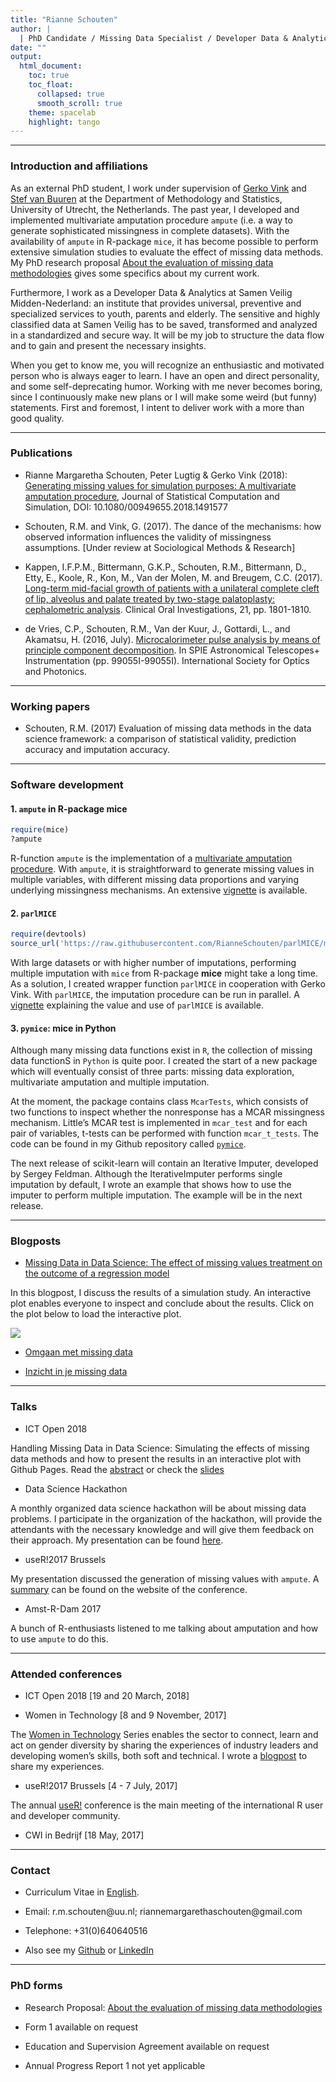 ```yaml
---
title: "Rianne Schouten"
author: |
  | PhD Candidate / Missing Data Specialist / Developer Data & Analytics
date: ""
output: 
  html_document:
    toc: true
    toc_float:
      collapsed: true
      smooth_scroll: true
    theme: spacelab
    highlight: tango
---
```


---

### Introduction and affiliations

As an external PhD student, I work under supervision of [Gerko Vink](https://www.gerkovink.com) and [Stef van Buuren](https://github.com/stefvanbuuren) at the Department of Methodology and Statistics, University of Utrecht, the Netherlands. The past year, I developed and implemented multivariate amputation procedure `ampute` (i.e. a way to generate sophisticated missingness in complete datasets). With the availability of `ampute` in R-package `mice`, it has become possible to perform extensive simulation studies to evaluate the effect of missing data methods. My PhD research proposal [About the evaluation of missing data methodologies](pdfs/ResearchProposal_RianneSchouten.pdf) gives some specifics about my current work. 

Furthermore, I work as a Developer Data & Analytics at Samen Veilig Midden-Nederland: an institute that provides universal, preventive and specialized services to youth, parents and elderly. The sensitive and highly classified data at Samen Veilig has to be saved, transformed and analyzed in a standardized and secure way. It will be my job to structure the data flow and to gain and present the necessary insights.

When you get to know me, you will recognize an enthusiastic and motivated person who is always eager to learn. I have an open and direct personality, and some self-deprecating humor. Working with me never becomes boring, since I continuously make new plans or I will make some weird (but funny) statements. First and foremost, I intent to deliver work with a more than good quality. 

---

### Publications

- Rianne Margaretha Schouten, Peter Lugtig & Gerko Vink (2018): [Generating missing values for simulation purposes: A multivariate amputation procedure](https://doi.org/10.1080/00949655.2018.1491577), Journal of Statistical Computation and Simulation, DOI: 10.1080/00949655.2018.1491577

- Schouten, R.M. and Vink, G. (2017). The dance of the mechanisms: how observed information influences the validity of missingness assumptions. [Under review at Sociological Methods \& Research]

- Kappen, I.F.P.M., Bittermann, G.K.P., Schouten, R.M., Bittermann, D., Etty, E., Koole, R., Kon, M., Van der Molen, M. and Breugem, C.C. (2017). [Long-term mid-facial growth of patients with a unilateral complete cleft of lip, alveolus and palate treated by two-stage palatoplasty: cephalometric analysis](pdfs/CephalometricAnalysis.pdf). Clinical Oral Investigations, 21, pp. 1801-1810.

- de Vries, C.P., Schouten, R.M., Van der Kuur, J., Gottardi, L., and Akamatsu, H. (2016, July). [Microcalorimeter pulse analysis by means of principle component decomposition](pdfs/Microcalorimeter_Pulse_Analysis.pdf). In SPIE Astronomical Telescopes+ Instrumentation (pp. 99055I-99055I). International Society for Optics and Photonics.

---

### Working papers

- Schouten, R.M. (2017) Evaluation of missing data methods in the data science framework: a comparison of statistical validity, prediction accuracy and imputation accuracy.

---

### Software development

#### 1. `ampute` in R-package **mice**

```r
require(mice)
?ampute
```

R-function `ampute` is the implementation of a [multivariate amputation procedure](https://doi.org/10.1080/00949655.2018.1491577). With `ampute`, it is straightforward to generate missing values in multiple variables, with different missing data proportions and varying underlying missingness mechanisms. An extensive [vignette](https://rianneschouten.github.io/mice_ampute/vignette/ampute.html) is available.

#### 2. `parlMICE` 

```r
require(devtools)
source_url('https://raw.githubusercontent.com/RianneSchouten/parlMICE/master/parlMICE.R')
```

With large datasets or with higher number of imputations, performing multiple imputation with `mice` from R-package **mice** might take a long time. As a solution, I created wrapper function `parlMICE` in cooperation with Gerko Vink. With `parlMICE`, the imputation procedure can be run in parallel. A [vignette](https://github.com/RianneSchouten/parlMICE) explaining the value and use of `parlMICE` is available.

#### 3. `pymice`: mice in Python

Although many missing data functions exist in `R`, the collection of missing data functionS in `Python` is quite poor. I created the start of a new package which will eventually consist of three parts: missing data exploration, multivariate amputation and multiple imputation. 

At the moment, the package contains class `McarTests`, which consists of two functions to inspect whether the nonresponse has a MCAR missingness mechanism. Little's MCAR test is implemented in `mcar_test` and for each pair of variables, t-tests can be performed with function `mcar_t_tests`. The code can be found in my Github repository called [`pymice`](https://github.com/RianneSchouten/pymice).

The next release of scikit-learn will contain an Iterative Imputer, developed
by Sergey Feldman. Although the IterativeImputer performs single imputation
by default, I wrote an example that shows how to use the imputer to perform
multiple imputation. The example will be in the next release. 

---

### Blogposts

- [Missing Data in Data Science: The effect of missing values treatment on the outcome of a regression model](https://rianneschouten.github.io/missing_data_science/assets/blogpost/blogpost.html)

In this blogpost, I discuss the results of a simulation study. An interactive plot enables everyone to inspect and conclude about the results. Click on the plot below to load the interactive plot. 

[![](pdfs/missing_data_blog_chart.png)](https://rianneschouten.github.io/missing_data_science/)

- [Omgaan met missing data](https://www.dpadatascience.nl/blog/omgaan-missing-data/)

- [Inzicht in je missing data](https://www.dpadatascience.nl/blog/inzicht-missing-data/)



---

### Talks

- ICT Open 2018

Handling Missing Data in Data Science: Simulating the effects of missing data methods and how to present the results in an interactive plot with Github Pages. Read the [abstract](pdfs/abstract_rianne_schouten.pdf) or check the [slides](pdfs/ictopen2018_RianneSchouten.pdf)

- Data Science Hackathon

A monthly organized data science hackathon will be about missing data problems. I participate in the organization of the hackathon, will provide the attendants with the necessary knowledge and will give them feedback on their approach. My presentation can be found [here](pdfs/Data_Science_Hackathon_Rianne_Schouten.pdf).

- useR!2017 Brussels

My presentation discussed the generation of missing values with `ampute`. A [summary](https://user2017.sched.com/event/AxsS?iframe=no) can be found on the website of the conference. 

- Amst-R-Dam 2017

A bunch of R-enthusiasts listened to me talking about amputation and how to use `ampute` to do this. 

---

### Attended conferences

- ICT Open 2018 [19 and 20 March, 2018]

- Women in Technology [8 and 9 November, 2017]

The [Women in Technology](http://join.europeanwomenintech.com/technology/?gclid=CjwKEAjwruPNBRCKkbL9zqKcrHwSJABGDVyIbRE8y7tfRU6cobtIyGOBlg-HI1dfOAbqvssG35vhnxoC0mHw_wcB) Series enables the sector to connect, learn and act on gender diversity by sharing the experiences of industry leaders and developing women's skills, both soft and technical. I wrote a [blogpost](https://www.linkedin.com/pulse/i-want-go-where-am-invited-included-rianne-schouten/) to share my experiences. 

- useR!2017 Brussels [4 - 7 July, 2017]

The annual [useR!](https://user2017.brussels/) conference is the main meeting of the international R user and developer community.

- CWI in Bedrijf [18 May, 2017]

---

### Contact

- Curriculum Vitae in [English](pdfs/Rianne_Schouten_Resume.pdf).

- Email: r.m.schouten\@uu.nl; riannemargarethaschouten\@gmail.com

- Telephone: +31(0)640640516

- Also see my [Github](https://github.com/RianneSchouten) or [LinkedIn](https://www.linkedin.com/in/rianne-schouten-5bb29491/)

---

### PhD forms

- Research Proposal: [About the evaluation of missing data methodologies](pdfs/ResearchProposal_RianneSchouten.pdf)

- Form 1 available on request

- Education and Supervision Agreement available on request

- Annual Progress Report 1 not yet applicable

